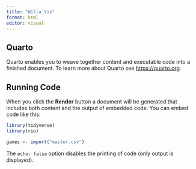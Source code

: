 ```yaml
---
title: "Willa_Vis"
format: html
editor: visual
---
```


## Quarto

Quarto enables you to weave together content and executable code into a finished document. To learn more about Quarto see <https://quarto.org>.

## Running Code

When you click the **Render** button a document will be generated that includes both content and the output of embedded code. You can embed code like this:

```r
library(tidyverse)
library(rio)
```

```r
games <- import("master.csv")
```

The `echo: false` option disables the printing of code (only output is displayed).
